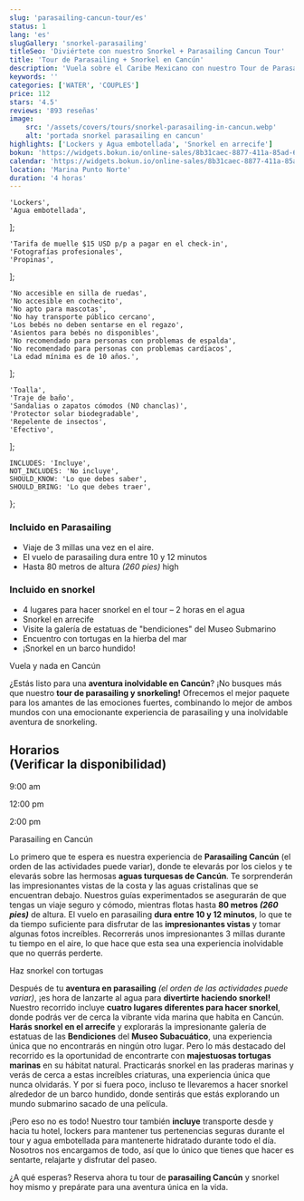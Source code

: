 ```yaml
---
slug: 'parasailing-cancun-tour/es'
status: 1
lang: 'es'
slugGallery: 'snorkel-parasailing'
titleSeo: 'Diviértete con nuestro Snorkel + Parasailing Cancun Tour'
title: 'Tour de Parasailing + Snorkel en Cancún'
description: 'Vuela sobre el Caribe Mexicano con nuestro Tour de Parasailing + Snorkel en Cancún. El único tour que te lleva a ver un barco hundido y tortugas marinas.'
keywords: ''
categories: ['WATER', 'COUPLES']
price: 112
stars: '4.5'
reviews: '893 reseñas'
image:
    src: '/assets/covers/tours/snorkel-parasailing-in-cancun.webp'
    alt: 'portada snorkel parasailing en cancun'
highlights: ['Lockers y Agua embotellada', 'Snorkel en arrecife']
bokun: 'https://widgets.bokun.io/online-sales/8b31caec-8877-411a-85ad-682828170619/experience/746175?partialView=1'
calendar: 'https://widgets.bokun.io/online-sales/8b31caec-8877-411a-85ad-682828170619/experience-calendar/746175'
location: 'Marina Punto Norte'
duration: '4 horas'
---
```



    'Lockers',
    'Agua embotellada',
];

    'Tarifa de muelle $15 USD p/p a pagar en el check-in',
    'Fotografías profesionales',
    'Propinas',
];

    'No accesible en silla de ruedas',
    'No accesible en cochecito',
    'No apto para mascotas',
    'No hay transporte público cercano',
    'Los bebés no deben sentarse en el regazo',
    'Asientos para bebés no disponibles',
    'No recomendado para personas con problemas de espalda',
    'No recomendado para personas con problemas cardíacos',
    'La edad mínima es de 10 años.',
];

    'Toalla',
    'Traje de baño',
    'Sandalias o zapatos cómodos (NO chanclas)',
    'Protector solar biodegradable',
    'Repelente de insectos',
    'Efectivo',
];

    INCLUDES: 'Incluye',
    NOT_INCLUDES: 'No incluye',
    SHOULD_KNOW: 'Lo que debes saber',
    SHOULD_BRING: 'Lo que debes traer',
};

<Inclusions includes={includes} notIncludes={notIncludes} i18n={i18n} />

<div class="flex flex-wrap text-justify mb-10">
    <div class="w-full  md:w-1/2 md:pr-3">
        <h3 class="text-lg md:text-2xl font-bold text-orange-600 mt-10 mb-4">Incluido en Parasailing</h3>
        <ul class="space-y-4 text-base md:text-lg">
            <li><i class="at-check-circle text-green-600"></i> Viaje de 3 millas una vez en el aire.</li>
            <li><i class="at-check-circle text-green-600"></i> El vuelo de parasailing dura entre 10 y 12 minutos</li>
            <li><i class="at-check-circle text-green-600"></i> Hasta 80 metros de altura <em> (260 pies)</em> high</li>
        </ul>
    </div>
    <div class="w-full md:w-1/2 md:pl-3">
        <h3 class="text-lg md:text-2xl font-bold text-orange-600 mt-10 mb-4">Incluido en snorkel</h3>
        <ul class="space-y-4 text-base md:text-lg">
            <li><i class="at-check-circle text-green-600"></i> 4 lugares para hacer snorkel en el tour – 2 horas en el agua</li>
            <li><i class="at-check-circle text-green-600"></i> Snorkel en arrecife</li>
            <li><i class="at-check-circle text-green-600"></i> Visite la galería de estatuas de "bendiciones" del Museo Submarino </li>
            <li><i class="at-check-circle text-green-600"></i> Encuentro con tortugas en la hierba del mar </li>
            <li><i class="at-check-circle text-green-600"></i> ¡Snorkel en un barco hundido! </li>
        </ul>
    </div>
</div>

<TagH2>Vuela y nada en Cancún</TagH2>

<TagP>¿Estás listo para una <strong>aventura inolvidable en Cancún</strong>? ¡No busques más que nuestro <strong>tour de parasailing y snorkeling!</strong> Ofrecemos el mejor paquete para los amantes de las emociones fuertes, combinando lo mejor de ambos mundos con una emocionante experiencia de parasailing y una inolvidable aventura de snorkeling. </TagP>

<h2 class="text-center text-2xl md:text-3xl font-bold text-orange-600 mt-10 mb-4">Horarios <br/><span class="text-base">(Verificar la disponibilidad)</span></h2>

<div class="flex flex-wrap justify-evenly items-center mx-auto w-full sm:w-3/4 my-4">
    <p class="rounded-full px-6 py-4 bg-amber-400 text-black font-bold text-xl shadow-sm hover:scale-95">9:00 am</p>
    <p class="rounded-full px-6 py-4 bg-amber-400 text-black font-bold text-xl shadow-sm hover:scale-95">12:00 pm</p>
    <p class="rounded-full px-6 py-4 bg-amber-400 text-black font-bold text-xl shadow-sm hover:scale-95">2:00 pm</p>
</div>

<TagH3>Parasailing en Cancún</TagH3>

<TagP>Lo primero que te espera es nuestra experiencia de <strong>Parasailing Cancún</strong> (el orden de las actividades puede variar), donde te elevarás por los cielos y te elevarás sobre las hermosas <strong>aguas turquesas de Cancún</strong>. Te sorprenderán las impresionantes vistas de la costa y las aguas cristalinas que se encuentran debajo. Nuestros guías experimentados se asegurarán de que tengas un viaje seguro y cómodo, mientras flotas hasta <strong>80 metros <em>(260 pies)</em></strong> de altura. El vuelo en parasailing <strong>dura entre 10 y 12 minutos</strong>, lo que te da tiempo suficiente para disfrutar de las <strong>impresionantes vistas</strong> y tomar algunas fotos increíbles. Recorrerás unos impresionantes 3 millas durante tu tiempo en el aire, lo que hace que esta sea una experiencia inolvidable que no querrás perderte.</TagP>

<TagH3>Haz snorkel con tortugas</TagH3>

<TagP>Después de tu <strong>aventura en parasailing</strong> <em>(el orden de las actividades puede variar)</em>, ¡es hora de lanzarte al agua para <strong>divertirte haciendo snorkel!</strong> Nuestro recorrido incluye <strong>cuatro lugares diferentes para hacer snorkel</strong>, donde podrás ver de cerca la vibrante vida marina que habita en Cancún. <strong>Harás snorkel en el arrecife</strong> y explorarás la impresionante galería de estatuas de las <strong>Bendiciones</strong> del <strong>Museo Subacuático</strong>, una experiencia única que no encontrarás en ningún otro lugar. Pero lo más destacado del recorrido es la oportunidad de encontrarte con <strong>majestuosas tortugas marinas</strong> en su hábitat natural. Practicarás snorkel en las praderas marinas y verás de cerca a estas increíbles criaturas, una experiencia única que nunca olvidarás. Y por si fuera poco, incluso te llevaremos a hacer snorkel alrededor de un barco hundido, donde sentirás que estás explorando un mundo submarino sacado de una película.</TagP>

<TagP>¡Pero eso no es todo! Nuestro tour también <strong>incluye</strong> transporte desde y hacia tu hotel, lockers para mantener tus pertenencias seguras durante el tour y agua embotellada para mantenerte hidratado durante todo el día. Nosotros nos encargamos de todo, así que lo único que tienes que hacer es sentarte, relajarte y disfrutar del paseo.</TagP>

<TagP>¿A qué esperas? Reserva ahora tu tour de <strong>parasailing Cancún</strong> y snorkel hoy mismo y prepárate para una aventura única en la vida.</TagP>

<WhatYouShould shouldKnow={shouldKnow} shouldBring={shouldBring} i18n={i18n} />